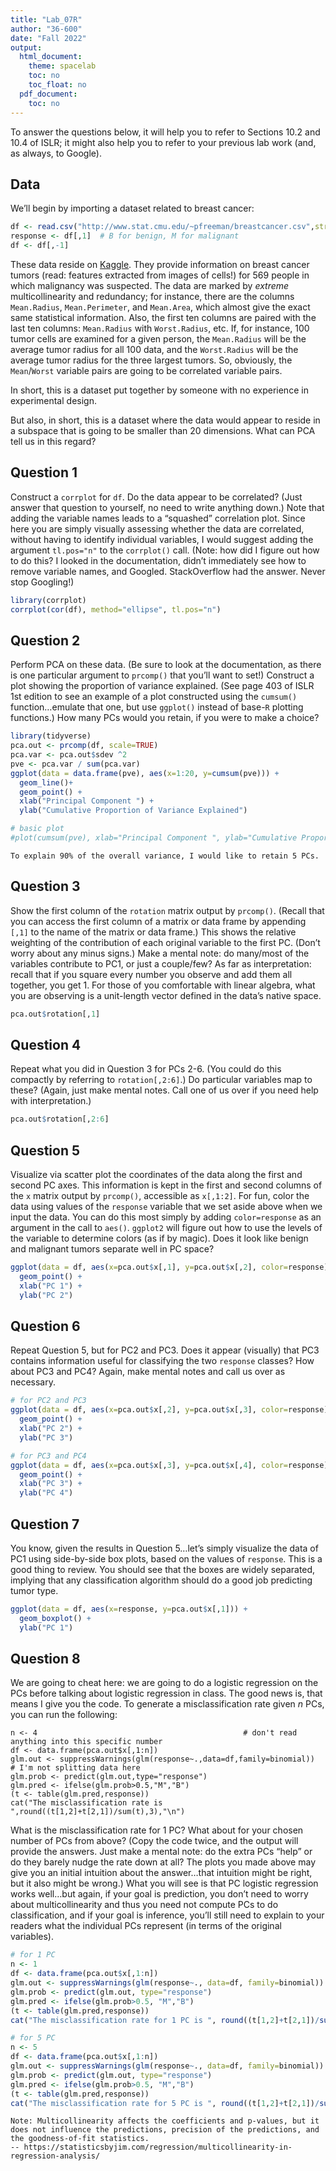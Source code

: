 ```yaml
---
title: "Lab_07R"
author: "36-600"
date: "Fall 2022"
output:
  html_document:
    theme: spacelab
    toc: no
    toc_float: no
  pdf_document:
    toc: no
---
```


To answer the questions below, it will help you to refer to Sections 10.2 and 10.4 of ISLR; it might also help you to refer to your previous lab work (and, as always, to Google). 

## Data

We'll begin by importing a dataset related to breast cancer:
```r
df <- read.csv("http://www.stat.cmu.edu/~pfreeman/breastcancer.csv",stringsAsFactors=TRUE)
response <- df[,1]  # B for benign, M for malignant
df <- df[,-1]
```
These data reside on [Kaggle](https://www.kaggle.com/mciml/breast-cancer-wisconsin-data). They provide information on breast cancer tumors (read: features extracted from images of cells!) for 569 people in which malignancy was suspected. The data are marked by *extreme* multicollinearity and redundancy; for instance, there are the columns `Mean.Radius`, `Mean.Perimeter`, and `Mean.Area`, which almost give the exact same statistical information. Also, the first ten columns are paired with the last ten columns: `Mean.Radius` with `Worst.Radius`, etc. If, for instance, 100 tumor cells are examined for a given person, the `Mean.Radius` will be the average tumor radius for all 100 data, and the `Worst.Radius` will be the average tumor radius for the three largest tumors. So, obviously, the `Mean`/`Worst` variable pairs are going to be correlated variable pairs.

In short, this is a dataset put together by someone with no experience in experimental design.

But also, in short, this is a dataset where the data would appear to reside in a subspace that is going to be smaller than 20 dimensions. What can PCA tell us in this regard?

## Question 1

Construct a `corrplot` for `df`. Do the data appear to be correlated? (Just answer that question to yourself, no need to write anything down.) Note that adding the variable names leads to a "squashed" correlation plot. Since here you are simply visually assessing whether the data are correlated, without having to identify individual variables, I would suggest adding the argument `tl.pos="n"` to the `corrplot()` call. (Note: how did I figure out how to do this? I looked in the documentation, didn't immediately see how to remove variable names, and Googled. StackOverflow had the answer. Never stop Googling!)
```r
library(corrplot)
corrplot(cor(df), method="ellipse", tl.pos="n")
```

## Question 2

Perform PCA on these data. (Be sure to look at the documentation, as there is one particular argument to `prcomp()` that you'll want to set!) Construct a plot showing the proportion of variance explained. (See page 403 of ISLR 1st edition to see an example of a plot constructed using the `cumsum()` function...emulate that one, but use `ggplot()` instead of base-`R` plotting functions.) How many PCs would you retain, if you were to make a choice?
```r
library(tidyverse)
pca.out <- prcomp(df, scale=TRUE)
pca.var <- pca.out$sdev ^2
pve <- pca.var / sum(pca.var)
ggplot(data = data.frame(pve), aes(x=1:20, y=cumsum(pve))) +
  geom_line()+
  geom_point() +
  xlab("Principal Component ") +
  ylab("Cumulative Proportion of Variance Explained")

# basic plot
#plot(cumsum(pve), xlab="Principal Component ", ylab="Cumulative Proportion of Variance Explained ", ylim=c(0,1), type="b")
```
```
To explain 90% of the overall variance, I would like to retain 5 PCs.
```

## Question 3

Show the first column of the `rotation` matrix output by `prcomp()`. (Recall that you can access the first column of a matrix or data frame by appending `[,1]` to the name of the matrix or data frame.) This shows the relative weighting of the contribution of each original variable to the first PC. (Don't worry about any minus signs.) Make a mental note: do many/most of the variables contribute to PC1, or just a couple/few? As far as interpretation: recall that if you square every number you observe and add them all together, you get 1. For those of you comfortable with linear algebra, what you are observing is a unit-length vector defined in the data's native space.
```r
pca.out$rotation[,1]
```

## Question 4

Repeat what you did in Question 3 for PCs 2-6. (You could do this compactly by referring to `rotation[,2:6]`.) Do particular variables map to these? (Again, just make mental notes. Call one of us over if you need help with interpretation.)
```r
pca.out$rotation[,2:6]
```

## Question 5

Visualize via scatter plot the coordinates of the data along the first and second PC axes. This information is kept in the first and second columns of the `x` matrix output by `prcomp()`, accessible as `x[,1:2]`. For fun, color the data using values of the `response` variable that we set aside above when we input the data. You can do this most simply by adding `color=response` as an argument in the call to `aes()`. `ggplot2` will figure out how to use the levels of the variable to determine colors (as if by magic). Does it look like benign and malignant tumors separate well in PC space?
```r
ggplot(data = df, aes(x=pca.out$x[,1], y=pca.out$x[,2], color=response)) +
  geom_point() +
  xlab("PC 1") +
  ylab("PC 2")
```

## Question 6

Repeat Question 5, but for PC2 and PC3. Does it appear (visually) that PC3 contains information useful for classifying the two `response` classes? How about PC3 and PC4? Again, make mental notes and call us over as necessary.
```r
# for PC2 and PC3
ggplot(data = df, aes(x=pca.out$x[,2], y=pca.out$x[,3], color=response)) +
  geom_point() +
  xlab("PC 2") +
  ylab("PC 3")

# for PC3 and PC4
ggplot(data = df, aes(x=pca.out$x[,3], y=pca.out$x[,4], color=response)) +
  geom_point() +
  xlab("PC 3") +
  ylab("PC 4")
```

## Question 7

You know, given the results in Question 5...let's simply visualize the data of PC1 using side-by-side box plots, based on the values of `response`. This is a good thing to review. You should see that the boxes are widely separated, implying that any classification algorithm should do a good job predicting tumor type.
```r
ggplot(data = df, aes(x=response, y=pca.out$x[,1])) +
  geom_boxplot() +
  ylab("PC 1") 
```

## Question 8

We are going to cheat here: we are going to do a logistic regression on the PCs before talking about logistic regression in class. The good news is, that means I give you the code. To generate a misclassification rate given $n$ PCs, you can run the following:
```
n <- 4                                              # don't read anything into this specific number
df <- data.frame(pca.out$x[,1:n])
glm.out <- suppressWarnings(glm(response~.,data=df,family=binomial))  # I'm not splitting data here
glm.prob <- predict(glm.out,type="response")
glm.pred <- ifelse(glm.prob>0.5,"M","B")
(t <- table(glm.pred,response))
cat("The misclassification rate is ",round((t[1,2]+t[2,1])/sum(t),3),"\n")
```
What is the misclassification rate for 1 PC? What about for your chosen number of PCs from above? (Copy the code twice, and the output will provide the answers. Just make a mental note: do the extra PCs "help" or do they barely nudge the rate down at all? The plots you made above may give you an initial intuition about the answer...that intuition might be right, but it also might be wrong.) What you will see is that PC logistic regression works well...but again, if your goal is prediction, you don't need to worry about multicollinearity and thus you need not compute PCs to do classification, and if your goal is inference, you'll still need to explain to your readers what the individual PCs represent (in terms of the original variables).
```r
# for 1 PC
n <- 1                                              
df <- data.frame(pca.out$x[,1:n])
glm.out <- suppressWarnings(glm(response~., data=df, family=binomial)) 
glm.prob <- predict(glm.out, type="response")
glm.pred <- ifelse(glm.prob>0.5, "M","B")
(t <- table(glm.pred,response))
cat("The misclassification rate for 1 PC is ", round((t[1,2]+t[2,1])/sum(t),3),"\n\n")

# for 5 PC
n <- 5                                             
df <- data.frame(pca.out$x[,1:n])
glm.out <- suppressWarnings(glm(response~., data=df, family=binomial)) 
glm.prob <- predict(glm.out, type="response")
glm.pred <- ifelse(glm.prob>0.5, "M","B")
(t <- table(glm.pred,response))
cat("The misclassification rate for 5 PC is ", round((t[1,2]+t[2,1])/sum(t),3),"\n")
```

```
Note: Multicollinearity affects the coefficients and p-values, but it does not influence the predictions, precision of the predictions, and the goodness-of-fit statistics.
-- https://statisticsbyjim.com/regression/multicollinearity-in-regression-analysis/
```
